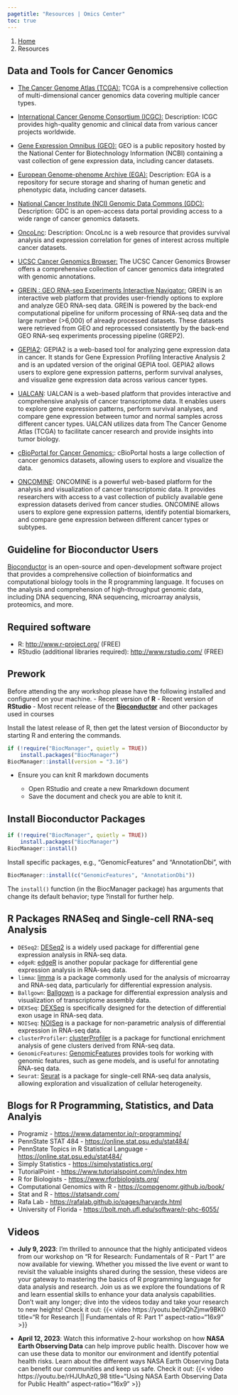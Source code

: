 ---
pagetitle: "Resources | Omics Center"
toc: true
---

```{=html}
<nav aria-label="breadcrumb">
  <ol class="breadcrumb">
    <li class="breadcrumb-item"><a href="index.html">Home</a></li>
    <li class="breadcrumb-item active" aria-current="page">Resources</li>
  </ol>
</nav>
```

## Data and Tools for Cancer Genomics  

- [The Cancer Genome Atlas (TCGA):](https://portal.gdc.cancer.gov/) TCGA is a comprehensive collection of multi-dimensional cancer genomics data covering multiple cancer types.
- [International Cancer Genome Consortium (ICGC):](https://icgc.org/) Description: ICGC provides high-quality genomic and clinical data from various cancer projects worldwide.
- [Gene Expression Omnibus (GEO):](https://www.ncbi.nlm.nih.gov/geo/) GEO is a public repository hosted by the National Center for Biotechnology Information (NCBI) containing a vast collection of gene expression data, including cancer datasets.
- [European Genome-phenome Archive (EGA):](https://ega-archive.org/) Description: EGA is a repository for secure storage and sharing of human genetic and phenotypic data, including cancer datasets.
- [National Cancer Institute (NCI) Genomic Data Commons (GDC):](https://gdc.cancer.gov/) Description: GDC is an open-access data portal providing access to a wide range of cancer genomics datasets.

- [OncoLnc](http://www.oncolnc.org/): Description: OncoLnc is a web resource that provides survival analysis and expression correlation for genes of interest across multiple cancer datasets.

- [UCSC Cancer Genomics Browser:](https://genome-cancer.ucsc.edu/) The UCSC Cancer Genomics Browser offers a comprehensive collection of cancer genomics data integrated with genomic annotations.

- [GREIN : GEO RNA-seq Experiments Interactive Navigator:](http://www.ilincs.org/apps/grein/) GREIN is an interactive web platform that provides user-friendly options to explore and analyze GEO RNA-seq data. GREIN is powered by the back-end computational pipeline for uniform processing of RNA-seq data and the large number (>6,000) of already processed datasets. These datasets were retrieved from GEO and reprocessed consistently by the back-end GEO RNA-seq experiments processing pipeline (GREP2).

- [GEPIA2](http://gepia2.cancer-pku.cn/): GEPIA2 is a web-based tool for analyzing gene expression data in cancer. It stands for Gene Expression Profiling Interactive Analysis 2 and is an updated version of the original GEPIA tool. GEPIA2 allows users to explore gene expression patterns, perform survival analyses, and visualize gene expression data across various cancer types.

- [UALCAN](http://ualcan.path.uab.edu/): UALCAN is a web-based platform that provides interactive and comprehensive analysis of cancer transcriptome data. It enables users to explore gene expression patterns, perform survival analyses, and compare gene expression between tumor and normal samples across different cancer types. UALCAN utilizes data from The Cancer Genome Atlas (TCGA) to facilitate cancer research and provide insights into tumor biology.

- [cBioPortal for Cancer Genomics:](https://www.cbioportal.org/): cBioPortal hosts a large collection of cancer genomics datasets, allowing users to explore and visualize the data.

- [ONCOMINE](https://www.oncomine.org/resource/login.html): ONCOMINE is a powerful web-based platform for the analysis and visualization of cancer transcriptomic data. It provides researchers with access to a vast collection of publicly available gene expression datasets derived from cancer studies. ONCOMINE allows users to explore gene expression patterns, identify potential biomarkers, and compare gene expression between different cancer types or subtypes.



## Guideline for Bioconductor Users
[Bioconductor](https://bioconductor.org/) is an open-source and open-development software project that provides a comprehensive collection of bioinformatics and computational biology tools in the R programming language. It focuses on the analysis and comprehension of high-throughput genomic data, including DNA sequencing, RNA sequencing, microarray analysis, proteomics, and more.


## Required software
- R: <http://www.r-project.org/> (FREE)
- RStudio (additional libraries required): <http://www.rstudio.com/> (FREE)

## Prework

Before attending the any workshop please have the following installed and configured on your machine.
-   Recent version of **R**
-   Recent version of **RStudio**
-   Most recent release of the [**Bioconductor**](https://www.bioconductor.org/install/) and other packages used in courses

Install the latest release of R, then get the latest version of Bioconductor by starting R and entering the commands. 

```{r, eval=FALSE}
if (!require("BiocManager", quietly = TRUE))
    install.packages("BiocManager")
BiocManager::install(version = "3.16")
```

- Ensure you can knit R markdown documents

    -   Open RStudio and create a new Rmarkdown document
    -   Save the document and check you are able to knit it.

## Install Bioconductor Packages

```{r, eval=FALSE}
if (!require("BiocManager", quietly = TRUE))
    install.packages("BiocManager")
BiocManager::install()
```

Install specific packages, e.g., “GenomicFeatures” and “AnnotationDbi”, with


```{r, eval=FALSE}
BiocManager::install(c("GenomicFeatures", "AnnotationDbi"))
```

The `install()` function (in the BiocManager package) has arguments that change its default behavior; type ?install for further help.

## R Packages RNASeq and Single-cell RNA-seq Analysis
- `DESeq2`: [DESeq2](https://bioconductor.org/packages/release/bioc/html/DESeq2.html) is a widely used package for differential gene expression analysis in RNA-seq data.
- `edgeR`: [edgeR](https://bioconductor.org/packages/release/bioc/html/edgeR.html) is another popular package for differential gene expression analysis in RNA-seq data.
- `limma`: [limma](https://bioconductor.org/packages/release/bioc/html/limma.html) is a package commonly used for the analysis of microarray and RNA-seq data, particularly for differential expression analysis.
- `Ballgown`: [Ballgown](https://bioconductor.org/packages/release/bioc/html/ballgown.html) is a package for differential expression analysis and visualization of transcriptome assembly data.
- `DEXSeq`: [DEXSeq](https://bioconductor.org/packages/release/bioc/html/DEXSeq.html) is specifically designed for the detection of differential exon usage in RNA-seq data.
- `NOISeq`: [NOISeq](https://bioconductor.org/packages/release/bioc/html/NOISeq.html) is a package for non-parametric analysis of differential expression in RNA-seq data.
- `clusterProfiler`: [clusterProfiler](https://bioconductor.org/packages/release/bioc/html/clusterProfiler.html) is a package for functional enrichment analysis of gene clusters derived from RNA-seq data.
- `GenomicFeatures`: [GenomicFeatures](https://bioconductor.org/packages/release/bioc/html/GenomicFeatures.html) provides tools for working with genomic features, such as gene models, and is useful for annotating RNA-seq data.
- `Seurat`: [Seurat](https://satijalab.org/seurat/) is a package for single-cell RNA-seq data analysis, allowing exploration and visualization of cellular heterogeneity.




## Blogs for R Programming, Statistics, and Data Analyis 
- Programiz - [https://www.datamentor.io/r-programming/](https://www.datamentor.io/r-programming/)
- PennState STAT 484 - [https://online.stat.psu.edu/stat484/](https://online.stat.psu.edu/stat484/)
- PennState Topics in R Statistical Language - 
 [https://online.stat.psu.edu/stat484/](https://online.stat.psu.edu/stat484/)
- Simply Statistics - [https://simplystatistics.org/](https://simplystatistics.org/)
- TutorialPoint - [https://www.tutorialspoint.com/r/index.htm](https://www.tutorialspoint.com/r/index.htm)
- R for Biologists - [https://www.rforbiologists.org/](https://www.rforbiologists.org/)
- Computational Genomics with R -  [https://compgenomr.github.io/book/](https://compgenomr.github.io/book/)
- Stat and R - [https://statsandr.com/](https://statsandr.com/)
- Rafa Lab - [https://rafalab.github.io/pages/harvardx.html](https://rafalab.github.io/pages/harvardx.html)
- University of Florida - [https://bolt.mph.ufl.edu/software/r-phc-6055/](https://bolt.mph.ufl.edu/software/r-phc-6055/)

## Videos 
- **July 9, 2023**: I'm thrilled to announce that the highly anticipated videos from our workshop on "R for Research: Fundamentals of R - Part 1" are now available for viewing. Whether you missed the live event or want to revisit the valuable insights shared during the session, these videos are your gateway to mastering the basics of R programming language for data analysis and research. Join us as we explore the foundations of R and learn essential skills to enhance your data analysis capabilities. Don't wait any longer; dive into the videos today and take your research to new heights! Check it out: {{< video https://youtu.be/dQhZjmw9BK0 title="R for Research || Fundamentals of R: Part 1" aspect-ratio="16x9" >}}

- **April 12, 2023**: Watch this informative 2-hour workshop on how **NASA Earth Observing Data** can help improve public health. Discover how we can use these data to monitor our environment and identify potential health risks. Learn about the different ways NASA Earth Observing Data can benefit our communities and keep us safe. Check it out: {{< video https://youtu.be/rHJUhAz0_98 title="Using NASA Earth Observing Data for Public Health" aspect-ratio="16x9" >}}

